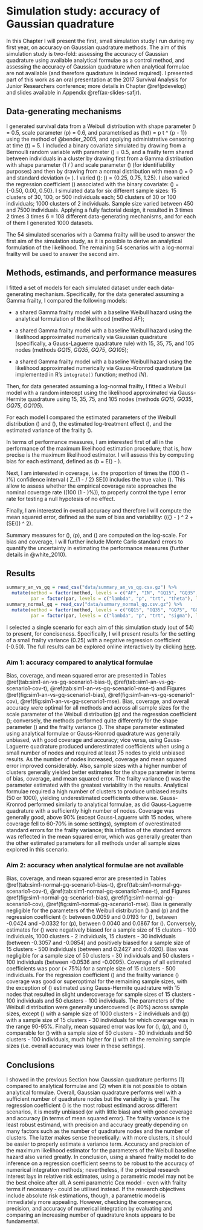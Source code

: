 # Simulation study: accuracy of Gaussian quadrature {#simst1}
\chaptermark{Accuracy of Gaussian quadrature}

In this Chapter I will present the first, small simulation study I run during my first year, on accuracy on Gaussian quadrature methods. The aim of this simulation study is two-fold: assessing the accuracy of Gaussian quadrature using available analytical formulae as a control method, and assessing the accuracy of Gaussian quadrature when analytical formulae are not available (and therefore quadrature is indeed required). I presented part of this work as an oral presentation at the 2017 Survival Analysis for Junior Researchers conference; more details in Chapter \@ref(pdevelop) and slides available in Appendix \@ref(ax-slides-safjr).

## Data-generating mechanisms {#simst1-dgms}

I generated survival data from a Weibull distribution with shape parameter \(\lambda\) = 0.5, scale parameter \(p\) = 0.6, and parametrised as \(h(t) = \lambda p t ^ {p - 1}\) using the method of @bender_2005, and applying administrative censoring at time \(t\) = 5. I included a binary covariate simulated by drawing from a Bernoulli random variable with parameter \(\pi\) = 0.5, and a frailty term shared between individuals in a cluster by drawing first from a Gamma distribution with shape parameter \(1 / \theta\) and scale parameter \(\theta\) (for identifiability purposes) and then by drawing from a normal distribution with mean \(\mu\) = 0 and standard deviation \(\sigma = \sqrt{\theta}\). I varied \(\theta\): \(\theta\) = {0.25, 0.75, 1.25}. I also varied the regression coefficient \(\beta\) associated with the binary covariate: \(\beta\) = {-0.50, 0.00, 0.50}. I simulated data for six different sample sizes: 15 clusters of 30, 100, or 500 individuals each; 50 clusters of 30 or 100 individuals; 1000 clusters of 2 individuals. Sample size varied between 450 and 7500 individuals. Applying a fully factorial design, it resulted in 3 times 2 times 3 times 6 = 108 different data-generating mechanisms, and for each of them I generated 1000 datasets.

The 54 simulated scenarios with a Gamma frailty will be used to answer the first aim of the simulation study, as it is possible to derive an analytical formulation of the likelihood. The remaining 54 scenarios with a log-normal frailty will be used to answer the second aim.

## Methods, estimands, and performance measures {#simst1-methods-est-pm}

I fitted a set of models for each simulated dataset under each data-generating mechanism. Specifically, for the data generated assuming a Gamma frailty, I compared the following models:

* a shared Gamma frailty model with a baseline Weibull hazard using the analytical formulation of the likelihood (method _AF_);

* a shared Gamma frailty model with a baseline Weibull hazard using the likelihood approximated numerically via Gaussian quadrature (specifically, a Gauss-Laguerre quadrature rule) with 15, 35, 75, and 105 nodes (methods _GQ15_, _GQ35_, _GQ75_, _GQ105_);

* a shared Gamma frailty model with a baseline Weibull hazard using the likelihood approximated numerically via Gauss-Kronrod quadrature (as implemented in R's `integrate()` function; method _IN_).

Then, for data generated assuming a log-normal frailty, I fitted a Weibull model with a random intercept using the likelihood approximated via Gauss-Hermite quadrature using 15, 35, 75, and 105 nodes (methods _GQ15_, _GQ35_, _GQ75_, _GQ105_).

For each model I compared the estimated parameters of the Weibull distribution \(\hat{\lambda}\) and \(\hat{p}\), the estimated log-treatment effect \(\hat{\beta}\), and the estimated variance of the frailty \(\hat{\theta}\).

In terms of performance measures, I am interested first of all in the performance of the maximum likelihood estimation procedure; that is, how precise is the maximum likelihood estimator. I will assess this by computing bias for each estimand, defined as \(b = E(\hat{\beta}) - \beta\).

Next, I am interested in coverage, i.e. the proportion of times the \(100 \times (1 - \alpha)\%\) confidence interval \(\hat{\beta} \pm Z_{1 - \alpha / 2} \times SE(\hat{\beta})\) includes the true value \(\beta\). This allow to assess whether the empirical coverage rate approaches the nominal coverage rate (\(100 \times (1 - \alpha)\%\)), to properly control the type I error rate for testing a null hypotesis of no effect.

Finally, I am interested in overall accuracy and therefore I will compute the mean squared error, defined as the sum of bias and variability: \((\bar{\hat{\beta}} - \beta) ^ 2 + (SE(\hat{\beta})) ^ 2\).

Summary measures for \(\lambda\), \(p\), and \(\theta\) are computed on the log-scale. For bias and coverage, I will further include Monte Carlo standard errors to quantify the uncertainty in estimating the performance measures (further details in @white_2010).

## Results {#simst1-res}

```r
summary_an_vs_gq = read_csv("data/summary_an_vs_qg.csv.gz") %>%
  mutate(method = factor(method, levels = c("AF", "IN", "GQ15", "GQ35", "GQ75", "GQ105")),
         par = factor(par, levels = c("lambda", "p", "trt", "theta"), labels = c("Lambda", "P", "Beta", "Theta")))
summary_normal_gq = read_csv("data/summary_normal_qg.csv.gz") %>%
  mutate(method = factor(method, levels = c("GQ15", "GQ35", "GQ75", "GQ105")),
         par = factor(par, levels = c("lambda", "p", "trt", "sigma"), labels = c("Lambda", "P", "Beta", "Sigma")))
```

I selected a single scenario for each aim of this simulation study (out of 54) to present, for conciseness. Specifically, I will present results for the setting of a small frailty variance (0.25) with a negative regression coefficient (-0.50). The full results can be explored online interactively by clicking [here](https://ag475.shinyapps.io/PRR-SiReX/).

### Aim 1: accuracy compared to analytical formulae

Bias, coverage, and mean squared error are presented in Tables \@ref(tab:sim1-an-vs-gq-scenario1-bias-t), \@ref(tab:sim1-an-vs-gq-scenario1-cov-t), \@ref(tab:sim1-an-vs-gq-scenario1-mse-t) and Figures \@ref(fig:sim1-an-vs-gq-scenario1-bias), \@ref(fig:sim1-an-vs-gq-scenario1-cov), \@ref(fig:sim1-an-vs-gq-scenario1-mse). Bias, coverage, and overall accuracy were optimal for all methods and across all sample sizes for the scale parameter of the Weibull distribution \(p\) and the regression coefficient \(\beta\); conversely, the methods performed quite differently for the shape parameter \(\lambda\) and the frailty variance \(\theta\). The shape parameter estimated using analytical formulae or Gauss-Kronrod quadrature was generally unbiased, with good coverage and accuracy; vice versa, using Gauss-Laguerre quadrature produced underestimated coefficients when using a small number of nodes and required at least 75 nodes to yield unbiased results. As the number of nodes increased, coverage and mean squared error improved considerably. Also, sample sizes with a higher number of clusters generally yielded better estimates for the shape parameter in terms of bias, coverage, and mean squared error. The frailty variance \(\theta\) was the parameter estimated with the greatest variability in the results. Analytical formulae required a high number of clusters to produce unbiased results (50 or 1000), yielding underestimated coefficients otherwise. Gauss-Kronrod performed similarly to analytical formulae, as did Gauss-Laguerre quadrature with a sufficiently high number of nodes. Coverage was generally good, above 90\% (except Gauss-Laguerre with 15 nodes, where coverage fell to 60-70\% in some settings), symptom of overestimated standard errors for the frailty variance; this inflation of the standard errors was reflected in the mean squared error, which was generally greater than the other estimated parameters for all methods under all sample sizes explored in this scenario.

### Aim 2: accuracy when analytical formulae are not available

Bias, coverage, and mean squared error are presented in Tables \@ref(tab:sim1-normal-gq-scenario1-bias-t), \@ref(tab:sim1-normal-gq-scenario1-cov-t), \@ref(tab:sim1-normal-gq-scenario1-mse-t), and Figures \@ref(fig:sim1-normal-gq-scenario1-bias), \@ref(fig:sim1-normal-gq-scenario1-cov), \@ref(fig:sim1-normal-gq-scenario1-mse). Bias is generally negligible for the parameters of the Weibull distribution \(\lambda\) and \(p\) and the regression coefficient \(\beta\): between 0.0059 and 0.0193 for \(\lambda\), between -0.0424 and -0.0332 for \(p\), between 0.0040 and 0.0867 for \(\beta\). Conversely, estimates for \(\sigma\) were negatively biased for a sample size of 15 clusters - 100 individuals, 1000 clusters - 2 individuals, 15 clusters - 30 individuals (between -0.3057 and -0.0854) and positively biased for a sample size of 15 clusters - 500 individuals (between and 0.2427 and 0.4020). Bias was negligible for a sample size of 50 clusters - 30 individuals and 50 clusters - 100 individuals (between -0.0536 and -0.0095). Coverage of all estimated coefficients was poor (< 75\%) for a sample size of 15 clusters - 500 individuals. For the regression coefficient \(\beta\) and the frailty variance \(\sigma\) coverage was good or superoptimal for the remaining sample sizes, with the exception of \(\sigma\) estimated using Gauss-Hermite quadrature with 15 nodes that resulted in slight undercoverage for sample sizes of 15 clusters - 100 individuals and 50 clusters - 100 individuals. The parameters of the Weibull distribution were generally undercovered (< 80\%) across sample sizes, except \(\lambda\) with a sample size of 1000 clusters - 2 individuals and \(p\) with a sample size of 15 clusters - 30 individuals for which coverage was in the range 90-95\%. Finally, mean squared error was low for \(\lambda\), \(p\), and \(\beta\), comparable for \(\sigma\) with a sample size of 50 clusters - 30 individuals and 50 clusters - 100 individuals, much higher for \(\sigma\) with all the remaining sample sizes (i.e. overall accuracy was lower in these settings).

## Conclusions {#simst1-conclusions}

I showed in the previous Section how Gaussian quadrature performs (1) compared to analytical formulae and (2) when it is not possible to obtain analytical formulae. Overall, Gaussian quadrature performs well with a sufficient number of quadrature nodes but the variability is great. The regression coefficient \(\beta\) is the most robust estimand across different scenarios, it is mostly unbiased (or with little bias) and with good coverage and accuracy (in terms of mean squared error). The frailty variance is the least robust estimand, with precision and accuracy greatly depending on many factors such as the number of quadrature nodes and the number of clusters. The latter makes sense theoretically: with more clusters, it should be easier to properly estimate a variance term. Accuracy and precision of the maximum likelihood estimator for the parameters of the Weibull baseline hazard also varied greatly. In conclusion, using a shared frailty model to do inference on a regression coefficient seems to be robust to the accuracy of numerical integration methods; nevertheless, if the principal research interest lays in relative risk estimates, using a parametric model may not be the best choice after all. A semi parametric Cox model - even with frailty terms if necessary - could be utilised instead. If the research objectives include absolute risk estimations, though, a parametric model is immediately more appealing. However, checking the convergence, precision, and accuracy of numerical integration by evaluating and comparing an increasing number of quadrature knots appears to be fundamental.
